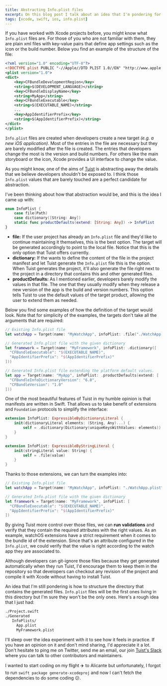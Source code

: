 ```yaml
---
title: Abstracting Info.plist files
excerpt: On this blog post I talk about an idea that I'm pondering for Tuist. In the aim of abstracting implementation details from Xcode projects, I think there's an opportunity for Tuist to abstract `Info.plist` files which are barely modified by developers after they get created.
tags: [xcode, swift, ios, info.plist]
---
```


If you have worked with Xcode projects before, you might know what `Info.plist` files are. For those of you who are not familiar with them, they are plain xml files with key-value pairs that define app settings such as the icon or the build number. Below you find an example of the structure of the file:

```xml
<?xml version="1.0" encoding="UTF-8"?>
<!DOCTYPE plist PUBLIC "-//Apple//DTD PLIST 1.0//EN" "http://www.apple.com/DTDs/PropertyList-1.0.dtd">
<plist version="1.0">
<dict>
	<key>CFBundleDevelopmentRegion</key>
	<string>$(DEVELOPMENT_LANGUAGE)</string>
	<key>CFBundleDisplayName</key>
	<string>MyApp</string>
	<key>CFBundleExecutable</key>
	<string>$(EXECUTABLE_NAME)</string>
	...
	<key>AppIdentifierPrefix</key>
	<string>$(AppIdentifierPrefix)</string>
</dict>
</plist>
```

`Info.plist` files are created when developers create a new target *(e.g. a new iOS application)*. Most of the entries in the file are necessary but they are barely modified after the file is created. The entries that developers change the most is the version and build numbers. For others like the main storyboard or the icon, Xcode provides a UI interface to change the value.

As you might know, one of the aims of [Tuist](https://tuist.io) is abstracting away the details that we believe developers shouldn't be exposed to. I think those `Info.plist` values that are barely touched are a perfect candidate for abstraction.

I've been thinking about how that abstraction would be, and this is the idea I came up with:

```swift
enum InfoPlist {
    case file(Path)
    case dictionary([String: Any])
    static func productDefaults(extend: [String: Any]) -> InfoPlist
}
```
- **file:** If the user project has already an `Info.plist` file and they'd like to continue maintaining it themselves, this is the best option. The target will be generated accordingly to point to the local file. Notice that this is the only option that Tuist offers currently.
- **dictionary:** If the wants to define the content of the file in the project manifest and let Tuist generate the `Info.plist` file this is the option. When Tuist generates the project, it'll also generate the file right next to the project in a directory that contains this and other generated files.
- **productDefaults:** As I mentioned earlier, developers barely modify the values in that file. The one that they usually modify when they release a new version of the app is the build and version numbers. This option tells Tuist to use the default values of the target product, allowing the user to extend them as needed.

Below you find some examples of how the definition of the target would look. Note that for simplicity of the examples, the targets don't take all the arguments that are required:

```swift
// Existing Info.plist file
let watchApp = Target(name: "MyWatchApp", infoPlist: .file("./WatchApp.plist"))

// Generated Info.plist file with the given dictionary
let framework = Target(name: "MyFramework", infoPlist: .dictionary([
  "CFBundleExecutable": "$(EXECUTABLE_NAME)",
  "AppIdentifierPrefix": "$(AppIdentifierPrefix)"
]))

// Generated Info.plist file extending the platform default values.
let app = Target(name: "MyApp", infoPlist: .productDefaults(extend: [
  "CFBundleInfoDictionaryVersion": "6.0",
  "CFBundleVersion": "1.0"
]))
```

One of the most beautiful features of Tuist in my humble opinion is that manifests are written in Swift. That allows us to take benefit of extensions and `Foundation` protocols to simplify the interface:

```swift
extension InfoPlist: ExpressibleByDictionaryLiteral {
    init(dictionaryLiteral elements: (String, Any)...) {
        self = .dictionary(Dictionary(uniqueKeysWithValues: elements))
    }
}

extension InfoPlist: ExpressibleByStringLiteral {
    init(stringLiteral value: String) {
        self = .file(value)
    }
}
```

Thanks to those extensions, we can turn the examples into:

```swift
// Existing Info.plist file
let watchApp = Target(name: "MyWatchApp", infoPlist: "./WatchApp.plist")

// Generated Info.plist file with the given dictionary
let framework = Target(name: "MyFramework", infoPlist: [
  "CFBundleExecutable": "$(EXECUTABLE_NAME)",
  "AppIdentifierPrefix": "$(AppIdentifierPrefix)"
])
```


By giving Tuist more control over those files, we can **run validations** and verify that they contain the required attributes with the right values. As an example, watchOS extensions have a strict requirement when it comes to the bundle id of the extension. Since that's an attribute configured in the `Info.plist`, we could verify that the value is right according to the watch app they are associated to.

Although developers can git-ignore those files because they get generated automatically when they run Tuist, I'd encourage them to keep them in the repository so that developers can checkout any revision of the project and compile it with Xcode without having to install Tuist.

An idea that I'm still pondering is how to structure the directory that contains the generated files. `Info.plist` files will be the first ones living in this directory but I'm sure they won't be the only ones. Here's a rough idea that I just had:

```bash
./Project.swift
./Generated
   InfoPlists/
     App.plist
     MyFramework.plist
```

I'll sleep over the idea experiment with it to see how it feels in practice. If you have an opinion on it and don't mind sharing, I'd appreciate it a lot. Don't hesitate to ping me on Twitter, send me an email, our join [Tuist's Slack](https://slack.tuist.io) where you can talk to other contributors and maintainers.

I wanted to start coding on my flight ✈️ to Alicante but unfortunately, I forgot to run `swift package generate-xcodeproj` and now I can't fetch the dependencies to do some coding 😕.


